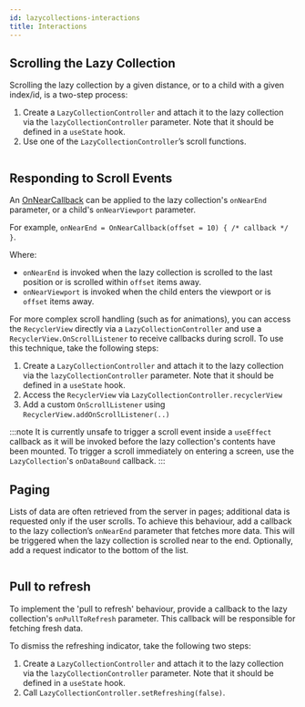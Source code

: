 ```yaml
---
id: lazycollections-interactions
title: Interactions
---
```


## Scrolling the Lazy Collection

Scrolling the lazy collection by a given distance, or to a child with a given index/id, is a two-step process:

1. Create a `LazyCollectionController` and attach it to the lazy collection via the `lazyCollectionController` parameter. Note that it should be defined in a `useState` hook.
2. Use one of the `LazyCollectionController`’s scroll functions.

```kotlin file=sample/src/main/java/com/facebook/samples/litho/kotlin/collection/Interactions.kt start=start_scrolling_example end=end_scrolling_example
```

## Responding to Scroll Events

An [OnNearCallback](https://github.com/facebook/litho/blob/master/litho-widget-kotlin/src/main/kotlin/com/facebook/litho/widget/collection/OnNearCallback.kt) can be applied to the lazy collection's `onNearEnd` parameter, or a child's `onNearViewport` parameter.

For example, `onNearEnd = OnNearCallback(offset = 10) { /* callback */ }`.

Where:

* `onNearEnd` is invoked when the lazy collection is scrolled to the last position or is scrolled within `offset` items away.
* `onNearViewport` is invoked when the child enters the viewport or is `offset` items away.

For more complex scroll handling (such as for animations), you can access the `RecyclerView` directly via a `LazyCollectionController` and use a `RecyclerView.OnScrollListener` to receive callbacks during scroll. To use this technique, take the following steps:

1. Create a `LazyCollectionController` and attach it to the lazy collection via the `lazyCollectionController` parameter. Note that it should be defined in a `useState` hook.
2. Access the `RecyclerView` via `LazyCollectionController.recyclerView`
3. Add a custom `OnScrollListener` using `RecyclerView.addOnScrollListener(..)`

:::note
It is currently unsafe to trigger a scroll event inside a `useEffect` callback as it will be invoked before the lazy collection's contents have been mounted.
To trigger a scroll immediately on entering a screen, use the `LazyCollection`'s `onDataBound` callback.
:::

## Paging

Lists of data are often retrieved from the server in pages; additional data is requested only if the user scrolls. To achieve this behaviour, add a callback to the lazy collection’s `onNearEnd` parameter that fetches more data. This will be triggered when the lazy collection is scrolled near to the end. Optionally, add a request indicator to the bottom of the list.

```kotlin file=sample/src/main/java/com/facebook/samples/litho/kotlin/collection/PaginationCollectionKComponent.kt start=start_example end=end_example
```

## Pull to refresh

To implement the 'pull to refresh' behaviour, provide a callback to the lazy collection's `onPullToRefresh` parameter. This callback will be responsible for fetching fresh data.

To dismiss the refreshing indicator, take the following two steps:

1. Create a `LazyCollectionController` and attach it to the lazy collection via the `lazyCollectionController` parameter. Note that it should be defined in a `useState` hook.
2. Call `LazyCollectionController.setRefreshing(false)`.

```kotlin file=sample/src/main/java/com/facebook/samples/litho/kotlin/collection/Interactions.kt start=start_pull_to_refresh_example end=end_pull_to_refresh_example
```
